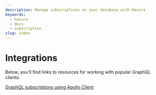 ```yaml
---
description: Manage subscriptions on your database with Hasura
keywords:
  - hasura
  - docs
  - subscription
slug: index
---
```


# Integrations

Below, you'll find links to resources for working with popular GraphQL clients.

[GraphQL subscriptions using Apollo Client](/subscriptions/integrations/apollo-subscriptions.mdx)
